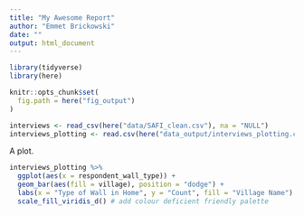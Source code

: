 ```yaml
---
title: "My Awesome Report"
author: "Emmet Brickowski"
date: ""
output: html_document
---
```


```r
library(tidyverse)
library(here)

knitr::opts_chunk$set(
  fig.path = here("fig_output")
)

interviews <- read_csv(here("data/SAFI_clean.csv"), na = "NULL")
interviews_plotting <- read.csv(here("data_output/interviews_plotting.csv"))
```

A plot.

```r
interviews_plotting %>%
  ggplot(aes(x = respondent_wall_type)) +
  geom_bar(aes(fill = village), position = "dodge") + 
  labs(x = "Type of Wall in Home", y = "Count", fill = "Village Name") +
  scale_fill_viridis_d() # add colour deficient friendly palette
```

